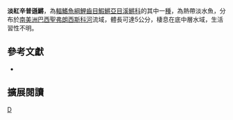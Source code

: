 {{Speciesbox 
| taxon = Simpsonichthys rufus
| status = NE
| status_system = IUCN3.1
| authority =  [[Costa|Costa]], [[Nielsen|Nielsen]] & [[de_Luca|de Luca]], 2001
| synonyms = 
}}
'''淡紅辛普遜鱂'''，為[[輻鰭魚綱|輻鰭魚綱]][[鯉齒目|鯉齒目]][[鰕鱂亞目|鰕鱂亞目]][[溪鱂科|溪鱂科]]的其中一[[種|種]]，為熱帶淡水魚，分布於[[南美洲|南美洲]][[巴西|巴西]][[聖弗朗西斯科河|聖弗朗西斯科河]]流域，體長可達5公分，棲息在底中層水域，生活習性不明。
== 參考文獻 ==
*{{FishBase_species|genus=Simpsonichthys|species=rufus|year=2014|month=9}}

== 擴展閱讀 ==
{{refbegin}}
{{wikispecies-inline|Simpsonichthys rufus 淡紅辛普遜鱂}}
{{refend}}
{{Taxonbar|from=Q6410133}}

[[Category:辛普遜鱂屬|D]]